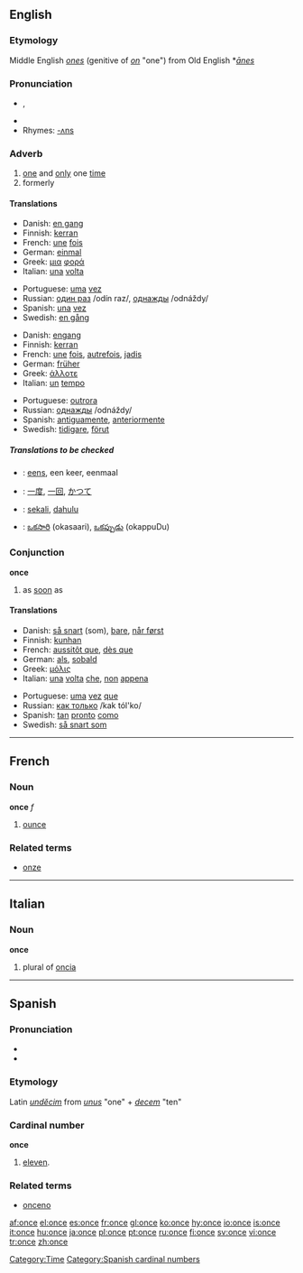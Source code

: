{{see|önce}}
{{wikipedia}}
==English==

{{rank|God|three|put|166|once|new|years|always}}

===Etymology===
Middle English ''[[ones]]'' (genitive of ''[[on]]'' "one") from Old English *''[[ānes]]''

===Pronunciation===
* {{IPA|/wʌns/}}, {{SAMPA|/wVns/}}
*{{audio|en-us-once.ogg|Audio (US)}}
*Rhymes: [[Rhymes:English:-ʌns|-ʌns]]

===Adverb===
{{en-adv|-}}

# [[one]] and [[only]] one [[time]]
# formerly

====Translations====
{{trans-top|one and only one time}}
*Danish: [[en gang]]
*Finnish: [[kerran]]
*French: [[une]] [[fois]]
*German: [[einmal]]
*Greek: [[μια]] [[φορά]]
*Italian: [[una]] [[volta]]
{{trans-mid}}
*Portuguese: [[uma]] [[vez]]
*Russian: [[один раз]] /odín raz/, [[однажды]] /odnáždy/
*Spanish: [[una]] [[vez]]
*Swedish: [[en gång]]
{{trans-bottom}}

{{trans-top|formerly}}
*Danish: [[engang]]
*Finnish: [[kerran]]
*French: [[une]] [[fois]], [[autrefois]], [[jadis]]
*German: [[früher]]
*Greek: [[άλλοτε]]
*Italian: [[un]] [[tempo]]
{{trans-mid}}
*Portuguese: [[outrora]]
*Russian: [[однажды]] /odnáždy/
*Spanish: [[antiguamente]], [[anteriormente]]
*Swedish: [[tidigare]], [[förut]]
{{trans-bottom}}

=====Translations to be checked=====
{{checktrans}}
{{top}}
*{{ttbc|Dutch}}: [[eens]], een keer, eenmaal
{{mid}}
*{{ttbc|Japanese}}: [[一度]], [[一回]], [[かつて]]
*{{ttbc|Malay}}: [[sekali]], [[dahulu]]
*{{ttbc|Telugu}}: [[ఒకసారి]] (okasaari), [[ఒకప్పుడు]] (okappuDu)
{{bottom}}

===Conjunction===
'''once'''

# as [[soon]] as

====Translations====
{{trans-top|as soon as}}
*Danish: [[så snart]] (som), [[bare]], [[når først]]
*Finnish: [[kunhan]]
*French: [[aussitôt que]], [[dès que]]
*German: [[als]], [[sobald]]
*Greek: [[μόλις]]
*Italian: [[una]] [[volta]] [[che]], [[non]] [[appena]]
{{trans-mid}}
*Portuguese: [[uma]] [[vez]] [[que]]
*Russian: [[как только]] /kak tól'ko/
*Spanish: [[tan]] [[pronto]] [[como]]
*Swedish: [[så snart som]]
{{trans-bottom}}

[[Category:Time]]

----

==French==

===Noun===
'''once''' ''f''

# [[ounce]]

===Related terms===
*[[onze]]

----

==Italian==

===Noun===
'''once'''

# plural of [[oncia]]

----

==Spanish==

===Pronunciation===
*{{IPA|/ˈɔn.se/}}
*{{SAMPA|/"On.se/}}

===Etymology===
Latin ''[[undecim|undĕcim]]'' from ''[[unus]]'' "one" + ''[[decem]]'' "ten"

===Cardinal number===
'''once'''

# [[eleven]].

===Related terms===
*[[onceno]]

[[Category:Spanish cardinal numbers]]

[[af:once]]
[[el:once]]
[[es:once]]
[[fr:once]]
[[gl:once]]
[[ko:once]]
[[hy:once]]
[[io:once]]
[[is:once]]
[[it:once]]
[[hu:once]]
[[ja:once]]
[[pl:once]]
[[pt:once]]
[[ru:once]]
[[fi:once]]
[[sv:once]]
[[vi:once]]
[[tr:once]]
[[zh:once]]